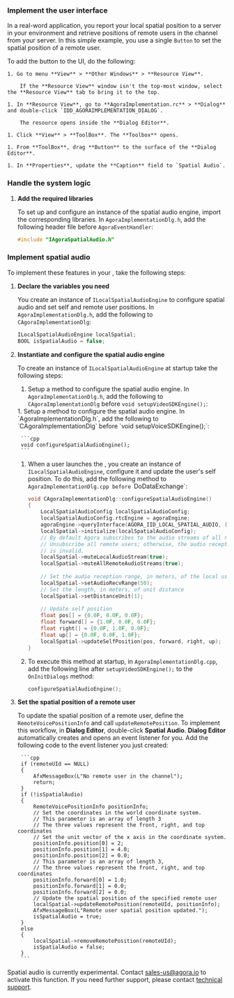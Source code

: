 <PlatformWrapper platform="windows">


### Implement the user interface

In a real-word application, you report your local spatial position to a server in your environment and retrieve positions of remote users in the channel from your server. In this simple example, you use a single `Button` to set the spatial position of a remote user. 

To add the button to the UI, do the following:
    
    1. Go to menu **View** > **Other Windows** > **Resource View**.
        
        If the **Resource View** window isn't the top-most window, select the **Resource View** tab to bring it to the top.

    1. In **Resource View**, go to **AgoraImplementation.rc** > **Dialog** and double-click `IDD_AGORAIMPLEMENTATION_DIALOG`.
        
        The resource opens inside the **Dialog Editor**. 
    
    1. Click **View** > **ToolBox**. The **Toolbox** opens.

    1. From **ToolBox**, drag **Button** to the surface of the **Dialog Editor**.

    1. In **Properties**, update the **Caption** field to `Spatial Audio`.


### Handle the system logic

1. **Add the required libraries**

    To set up and configure an instance of the spatial audio engine, import the corresponding <Vg k="COMPANY" /> libraries. In `AgoraImplementationDlg.h`, add the following header file before `AgoraEventHandler`:

    ```cpp
    #include "IAgoraSpatialAudio.h"
    ```

### Implement spatial audio

To implement these features in your <Vpl k="CLIENT" />, take the following steps:

1. **Declare the variables you need**

    You create an instance of `ILocalSpatialAudioEngine` to configure spatial audio and set self and remote user positions. In `AgoraImplementationDlg.h`, add the following to `CAgoraImplementationDlg`:

    ```cpp
    ILocalSpatialAudioEngine localSpatial;
    BOOL isSpatialAudio = false;
    ```

1. **Instantiate and configure the spatial audio engine**

    To create an instance of `ILocalSpatialAudioEngine` at startup take the following steps:
    <ProductWrapper notAllowed = "voice-calling">
    1. Setup a method to configure the spatial audio engine. In `AgoraImplementationDlg.h`, add the following to `CAgoraImplementationDlg` before `void setupVideoSDKEngine();`:
    </ProductWrapper>
    <ProductWrapper product = "voice-calling">
    1. Setup a method to configure the spatial audio engine. In `AgoraImplementationDlg.h`, add the following to `CAgoraImplementationDlg` before `void setupVoiceSDKEngine();`:
    </ProductWrapper>

        ```cpp
        void configureSpatialAudioEngine();
        ```

    1. When a user launches the <Vpl k="CLIENT" />, you create an instance of `ILocalSpatialAudioEngine`, configure it and update the user's self position. To do this, add the following method to `AgoraImplementationDlg.cpp before `DoDataExchange`:

        ```cpp
        void CAgoraImplementationDlg::configureSpatialAudioEngine() 
        {
            LocalSpatialAudioConfig localSpatialAudioConfig;
            localSpatialAudioConfig.rtcEngine = agoraEngine;
            agoraEngine->queryInterface(AGORA_IID_LOCAL_SPATIAL_AUDIO, (void**)&localSpatial);
            localSpatial->initialize(localSpatialAudioConfig);
            // By default Agora subscribes to the audio streams of all remote users.
            // Unsubscribe all remote users; otherwise, the audio reception range you set
            // is invalid.
            localSpatial->muteLocalAudioStream(true);
            localSpatial->muteAllRemoteAudioStreams(true);
            
            // Set the audio reception range, in meters, of the local user
            localSpatial->setAudioRecvRange(50);
            // Set the length, in meters, of unit distance
            localSpatial->setDistanceUnit(1);
            
            // Update self position
            float pos[] = {0.0F, 0.0F, 0.0F};
            float forward[] = {1.0F, 0.0F, 0.0F};
            float right[] = {0.0F, 1.0F, 0.0F};
            float up[] = {0.0F, 0.0F, 1.0F};
            localSpatial->updateSelfPosition(pos, forward, right, up);
        }
        ```

    1. To execute this method at startup, in `AgoraImplementationDlg.cpp`, add the following line after `setupVideoSDKEngine();` to the `OnInitDialogs` method:

        ```cpp
        configureSpatialAudioEngine();
        ```

1. **Set the spatial position of a remote user**

    To update the spatial position of a remote user, define the `RemoteVoicePositionInfo` and call `updateRemotePosition`. To implement this workflow, in **Dialog Editor**, double-click **Spatial Audio**. **Dialog Editor** automatically creates and opens an event listener for you. Add the following code to the event listener you just created:

        ```cpp
        if (remoteUId == NULL)
        {
            AfxMessageBox(L"No remote user in the channel");
            return;
        }
        if (!isSpatialAudio)
        {
            RemoteVoicePositionInfo positionInfo;
            // Set the coordinates in the world coordinate system.
            // This parameter is an array of length 3
            // The three values represent the front, right, and top coordinates
            // Set the unit vector of the x axis in the coordinate system.
            positionInfo.position[0] = 2;
            positionInfo.position[1] = 4.0;
            positionInfo.position[2] = 0.0;
            // This parameter is an array of length 3,
            // The three values represent the front, right, and top coordinates
            positionInfo.forward[0] = 1.0;
            positionInfo.forward[1] = 0.0;
            positionInfo.forward[2] = 0.0;
            // Update the spatial position of the specified remote user
            localSpatial->updateRemotePosition(remoteUId, positionInfo);
            AfxMessageBox(L"Remote user spatial position updated.");
            isSpatialAudio = true;
        }
        else
        {
            localSpatial->removeRemotePosition(remoteUId);
            isSpatialAudio = false;
        }
        ```

Spatial audio is currently experimental. Contact sales-us@agora.io to activate this function. If you need further support, please contact [<Vg k="COMPANY" /> technical support](mailto:support@agora.io).

</PlatformWrapper>

